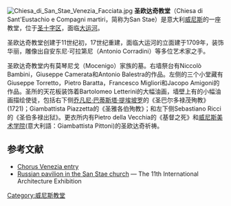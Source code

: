 [[Image:Chiesa_di_San_Stae_Venezia_Facciata.jpg|thumb]]
'''圣欧达奇教堂'''（Chiesa di Sant'Eustachio e Compagni martiri，简称为San Stae）是意大利[[威尼斯|威尼斯]]的一座教堂，位于[[圣十字区|圣十字区]]，面临[[大运河_(威尼斯)|大运河]]。

圣欧达奇教堂创建于11世纪初，17世纪重建，面临大运河的立面建于1709年，装饰华丽，雕像出自安东尼·可拉第尼（Antonio Corradini）等多位艺术家之手。

圣欧达奇教堂内有莫琴尼戈（Mocenigo）家族的墓。右墙祭台有Niccolò Bambini，Giuseppe Camerata和Antonio Balestra的作品。左侧的三个小堂藏有Giuseppe Torretto，Pietro Baratta，Francesco Migliori和Jacopo Amigoni的作品。圣所的天花板装饰着Bartolomeo Letterini的大幅油画，墙壁上有的小幅油画描绘使徒，包括右下侧[[乔凡尼·巴蒂斯塔·提埃坡罗|乔凡尼·巴蒂斯塔·提埃坡罗]]的《圣巴尔多禄茂殉教》(1721)；Giambattista Piazzetta的《圣雅各伯殉教》；和左下侧Sebastiano Ricci的《圣伯多禄出狱》。更衣所内有Pietro della Vecchia的《基督之死》和[[威尼斯美术学院|威尼斯美术学院]](意大利語：Giambattista Pittoni)的圣欧达奇祈祷。


==参考文献==
*[http://www.chorusvenezia.org/index.php?option=com_content&task=view&id=23&Itemid=7 Chorus Venezia entry] {{Wayback|url=http://www.chorusvenezia.org/index.php?option=com_content&task=view&id=23&Itemid=7 |date=20160310160448 }}
*[http://cih.ru/pr/39d.html Russian pavilion in the San Stae church] {{Wayback|url=http://cih.ru/pr/39d.html |date=20101006181010 }} — The 11th International Architecture Exhibition

[[Category:威尼斯教堂|Category:威尼斯教堂]]
